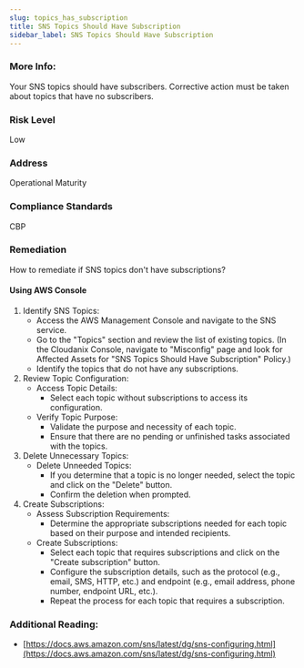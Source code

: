 ```yaml
---
slug: topics_has_subscription
title: SNS Topics Should Have Subscription
sidebar_label: SNS Topics Should Have Subscription
---
```


### More Info:

Your SNS topics should have subscribers. Corrective action must be taken about topics that have no subscribers.

### Risk Level

Low

### Address

Operational Maturity

### Compliance Standards

CBP

### Remediation

How to remediate if SNS topics don't have subscriptions?

#### Using AWS Console

1. Identify SNS Topics:
   - Access the AWS Management Console and navigate to the SNS service.
   - Go to the "Topics" section and review the list of existing topics.
     (In the Cloudanix Console, navigate to "Misconfig" page and look for Affected Assets for "SNS Topics Should Have Subscription" Policy.)
   - Identify the topics that do not have any subscriptions.
2. Review Topic Configuration:
   - Access Topic Details:
     - Select each topic without subscriptions to access its configuration.
   - Verify Topic Purpose:
     - Validate the purpose and necessity of each topic.
     - Ensure that there are no pending or unfinished tasks associated with the topics.
3. Delete Unnecessary Topics:
   - Delete Unneeded Topics:
     - If you determine that a topic is no longer needed, select the topic and click on the "Delete" button.
     - Confirm the deletion when prompted.
4. Create Subscriptions:
   - Assess Subscription Requirements:
     - Determine the appropriate subscriptions needed for each topic based on their purpose and intended recipients.
   - Create Subscriptions:
     - Select each topic that requires subscriptions and click on the "Create subscription" button.
     - Configure the subscription details, such as the protocol (e.g., email, SMS, HTTP, etc.) and endpoint (e.g., email address, phone number, endpoint URL, etc.).
     - Repeat the process for each topic that requires a subscription.

### Additional Reading:

- [https://docs.aws.amazon.com/sns/latest/dg/sns-configuring.html](https://docs.aws.amazon.com/sns/latest/dg/sns-configuring.html) 

